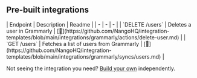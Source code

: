 
## Pre-built integrations

<AccordionGroup>


<Accordion title="Users">
| Endpoint | Description | Readme |
| - | - | - |
| `DELETE /users` | Deletes a user in Grammarly | [🔗](https://github.com/NangoHQ/integration-templates/blob/main/integrations/grammarly/actions/delete-user.md) |
| `GET /users` | Fetches a list of users from Grammarly | [🔗](https://github.com/NangoHQ/integration-templates/blob/main/integrations/grammarly/syncs/users.md) |
</Accordion>

</AccordionGroup>

<Tip>Not seeing the integration you need? [Build your own](https://nango.dev/docs/guides/platform/functions) independently.</Tip>
